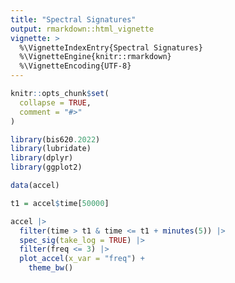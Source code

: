 ```yaml
---
title: "Spectral Signatures"
output: rmarkdown::html_vignette
vignette: >
  %\VignetteIndexEntry{Spectral Signatures}
  %\VignetteEngine{knitr::rmarkdown}
  %\VignetteEncoding{UTF-8}
---
```


```r
knitr::opts_chunk$set(
  collapse = TRUE,
  comment = "#>"
)
```

```r
library(bis620.2022)
library(lubridate)
library(dplyr)
library(ggplot2)

data(accel)

t1 = accel$time[50000]

accel |>
  filter(time > t1 & time <= t1 + minutes(5)) |>
  spec_sig(take_log = TRUE) |>
  filter(freq <= 3) |>
  plot_accel(x_var = "freq") +
    theme_bw()
```
